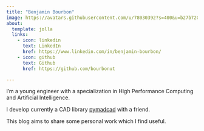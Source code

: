 ```yaml
---
title: "Benjamin Bourbon"
image: https://avatars.githubusercontent.com/u/78030392?s=400&u=b27b7209ae4016d8eb977c8a0b634e64bf6a3849&v=4 
about:
  template: jolla
  links:
    - icon: linkedin
      text: LinkedIn
      href: https://www.linkedin.com/in/benjamin-bourbon/ 
    - icon: github
      text: Github
      href: https://github.com/bourbonut

---
```


I'm a young engineer with a specialization in High Performance Computing and Artificial Intelligence.

I develop currently a CAD library [pymadcad](https://github.com/jimy-byerley/pymadcad/) with a friend.

This blog aims to share some personal work which I find useful.
